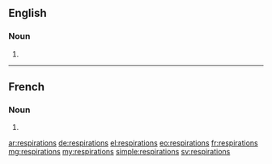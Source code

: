 ==English==

===Noun===
{{head|en|plural}}

# {{plural of|respiration|lang=en|nocat=1}}

----

==French==

===Noun===
{{head|fr|plural}}

# {{plural of|respiration|lang=fr|nocat=1}}

[[ar:respirations]]
[[de:respirations]]
[[el:respirations]]
[[eo:respirations]]
[[fr:respirations]]
[[mg:respirations]]
[[my:respirations]]
[[simple:respirations]]
[[sv:respirations]]